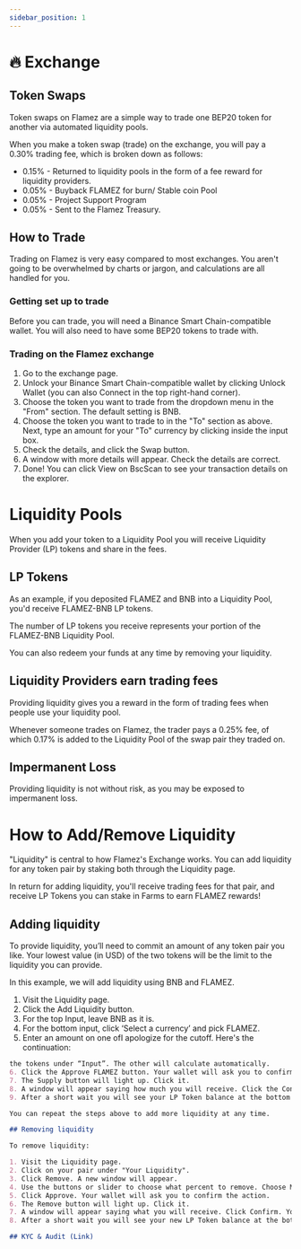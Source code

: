 ```yaml
---
sidebar_position: 1
---
```


# 🔥 Exchange 

## Token Swaps

Token swaps on Flamez are a simple way to trade one BEP20 token for another via automated liquidity pools.

When you make a token swap (trade) on the exchange, you will pay a 0.30% trading fee, which is broken down as follows:

- 0.15% - Returned to liquidity pools in the form of a fee reward for liquidity providers.
- 0.05% - Buyback FLAMEZ for burn/ Stable coin Pool
- 0.05% - Project Support Program
- 0.05% - Sent to the Flamez Treasury.

## How to Trade

Trading on Flamez is very easy compared to most exchanges. You aren't going to be overwhelmed by charts or jargon, and calculations are all handled for you.

### Getting set up to trade

Before you can trade, you will need a Binance Smart Chain-compatible wallet. You will also need to have some BEP20 tokens to trade with.

### Trading on the Flamez exchange

1. Go to the exchange page.
2. Unlock your Binance Smart Chain-compatible wallet by clicking Unlock Wallet (you can also Connect in the top right-hand corner).
3. Choose the token you want to trade from the dropdown menu in the "From" section. The default setting is BNB.
4. Choose the token you want to trade to in the "To" section as above. Next, type an amount for your "To" currency by clicking inside the input box.
5. Check the details, and click the Swap button.
6. A window with more details will appear. Check the details are correct.
7. Done! You can click View on BscScan to see your transaction details on the explorer.

# Liquidity Pools

When you add your token to a Liquidity Pool you will receive Liquidity Provider (LP) tokens and share in the fees.

## LP Tokens

As an example, if you deposited FLAMEZ and BNB into a Liquidity Pool, you'd receive FLAMEZ-BNB LP tokens.

The number of LP tokens you receive represents your portion of the FLAMEZ-BNB Liquidity Pool.

You can also redeem your funds at any time by removing your liquidity.

## Liquidity Providers earn trading fees

Providing liquidity gives you a reward in the form of trading fees when people use your liquidity pool.

Whenever someone trades on Flamez, the trader pays a 0.25% fee, of which 0.17% is added to the Liquidity Pool of the swap pair they traded on.

## Impermanent Loss

Providing liquidity is not without risk, as you may be exposed to impermanent loss.

# How to Add/Remove Liquidity

"Liquidity" is central to how Flamez's Exchange works. You can add liquidity for any token pair by staking both through the Liquidity page.

In return for adding liquidity, you'll receive trading fees for that pair, and receive LP Tokens you can stake in Farms to earn FLAMEZ rewards!

## Adding liquidity

To provide liquidity, you’ll need to commit an amount of any token pair you like. Your lowest value (in USD) of the two tokens will be the limit to the liquidity you can provide.

In this example, we will add liquidity using BNB and FLAMEZ.

1. Visit the Liquidity page.
2. Click the Add Liquidity button.
3. For the top Input, leave BNB as it is.
4. For the bottom input, click ‘Select a currency’ and pick FLAMEZ.
5. Enter an amount on one ofI apologize for the cutoff. Here's the continuation:

```markdown
the tokens under “Input”. The other will calculate automatically.
6. Click the Approve FLAMEZ button. Your wallet will ask you to confirm the action.
7. The Supply button will light up. Click it.
8. A window will appear saying how much you will receive. Click the Confirm Supply button. Your wallet will ask you to confirm the action.
9. After a short wait you will see your LP Token balance at the bottom of the page.

You can repeat the steps above to add more liquidity at any time.

## Removing liquidity

To remove liquidity:

1. Visit the Liquidity page.
2. Click on your pair under "Your Liquidity".
3. Click Remove. A new window will appear.
4. Use the buttons or slider to choose what percent to remove. Choose MAX to remove everything.
5. Click Approve. Your wallet will ask you to confirm the action.
6. The Remove button will light up. Click it.
7. A window will appear saying what you will receive. Click Confirm. Your wallet will ask you to confirm the action.
8. After a short wait you will see your new LP Token balance at the bottom of the page.

## KYC & Audit (Link)
